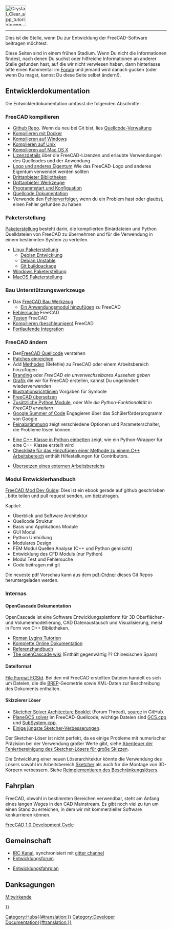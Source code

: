 <languages/>
{{TOCright}}
[[Image:Crystal_Clear_app_tutorials.png|64px]]
----

Dies ist die Stelle, wenn Du zur Entwicklung der FreeCAD-Software beitragen möchtest. 

Diese Seiten sind in einem frühen Stadium. Wenn Du nicht die Informationen findest, nach denen Du suchst oder hilfreiche Informationen an anderer Stelle gefunden hast, auf die wir nicht verwiesen haben, dann hinterlasse bitte einen Kommentar im  [https://forum.freecad.org/index.php?sid=5f84150e79db8842e277b042077097ff Forum] und jemand wird danach gucken (oder wenn Du magst, kannst Du diese Seite selbst ändern!).

<span id="Developer_Documentation"></span>
== Entwicklerdokumentation ==

Die Entwicklerdokumentation umfasst die folgenden Abschnitte:

<span id="Compiling_FreeCAD"></span>
=== FreeCAD kompilieren ===

* [https://github.com/FreeCAD/FreeCAD Github Repo]. Wenn du neu bei Git bist, lies [[Source code management/de|Quellcode-Verwaltung]]
* [[Compile_on_Docker/de|Kompilieren mit Docker]]
* [[Compile_on_Windows/de|Kompilieren auf Windows]]
* [[Compile_on_Linux/de|Komplieren auf Unix]]
* [[Compile_on_MacOS/de|Kompilieren auf Mac OS X]]
* [[License/de|Lizenzdetails]] über die FreeCAD-Lizenzen und erlaubte Verwendungen des Quellcodes und der Anwendung
* [[Logo/de|Logo und anderes Eigentum]] Wie das FreeCAD-Logo und anderes Eigentum verwendet werden sollten
* [[Third_Party_Libraries/de|Drittanbieter Bibliotheken]]
* [[Third_Party_Tools/de|Drittanbieter Werkzeuge]]
* [[Start_up_and_Configuration/de|Programmstart und Konfiguation]]
* [[Source_documentation/de|Quellcode Dokumentation]]
* Verwende den [[Tracker/de|Fehlerverfolger]], wenn du ein Problem hast oder glaubst, einen Fehler gefunden zu haben

<span id="Packaging"></span>
=== Paketerstellung ===

[[Packaging/de|Paketerstellung]] besteht darin, die kompilierten Binärdateien und Python Quelldateien von FreeCAD zu übernehmen und für die Verwendung in einem bestimmten System zu verteilen.

* [[Linux_packaging/de|Linux Paketerstellung]]
** [[Debian_development/de|Debian Entwicklung]]
** [[Debian_Unstable/de|Debian Unstable]]
** [[Git_buildpackage/de|Git buildpackage]]
* [[Windows_packaging/de|Windows Paketerstellung]]
* [[MacOS_packaging/de|MacOS Paketerstellung]]

<span id="Build_Support_Tools"></span>
=== Bau Unterstützungswerkzeuge ===

* Das [[FreeCAD Build Tool/de|FreeCAD Bau Werkzeug]]
** [[Workbench_creation/de|Ein Anwendungsmodul hinzufügen]] zu FreeCAD
* [[Debugging/de|Fehlersuche]] FreeCAD
* [[Testing/de|Testen]] FreeCAD
* [[Compiling (Speeding up)/de|Kompilieren (beschleunigen)]] FreeCAD
* [[Continuous Integration/de|Fortlaufende Integration]]

<span id="Modifying_FreeCAD"></span>
=== FreeCAD ändern ===

* Den[[The FreeCAD source code/de|FreeCAD Quellcode]] verstehen
* [[Tracker/de#Einreichen von Änderungssätzen|Patches einreichen]]
* Add [[Gui Command|Methoden]] (Befehle) zu FreeCAD oder einem Arbeitsbereich hinzufügen
* [[Branding/de|Branding]] oder ''FreeCAD ein unverwechselbares Aussehen geben''
* [[Artwork/de|Grafik]] die wir für FreeCAD erstellen, kannst Du ungehindert wiederverwenden
* [[Artwork_Guidelines/de|Illustrationsrichtlinien]] Vorgaben für Symbole
* [[Localisation/de|FreeCAD übersetzen]]
* [[Extra python modules/de|Zusätzliche Python Module]], oder ''Wie die Python-Funktionalität in FreeCAD erweitern''
* [[Google Summer of Code/de|Google Summer of Code]] Engagieren über das Schülerförderprogramm von Google
* [[Fine-tuning/de|Feinabstimmung]] zeigt verschiedene Optionen und Parameterschalter, die Probleme lösen können.

* [[Wrapping_a_Cplusplus_class_in_Python/de|Eine C++ Klasse in Python einbetten]] zeigt, wie ein Python-Wrapper für eine C++ Klasse erstellt wird
* [[NewFeatureCheckList_C++/de|Checkliste für das Hinzufügen einer Methode zu einem C++ Arbeitsbereich]] enthält Hilfestellungen für Contributors.

* [[Translating an external workbench/de|Übersetzen eines externen Arbeitsbereichs]]

<span id="Module_developer&#039;s_guide"></span>
=== Modul Entwicklerhandbuch ===

[https://github.com/qingfengxia/FreeCAD_Mod_Dev_Guide FreeCAD Mod Dev Guide]: Dies ist ein ebook gerade auf github geschrieben , bitte teilen und pull request senden, um beizutragen.

Kapitel:
* Überblick und Software Architektur
* Quellcode Struktur
* Basis und Applikations Module
* GUI Modul
* Python Umhüllung
* Modulares Design
* FEM Modul Quellen Analyse (C++ und Python gemischt)
* Entwicklung des CFD Moduls (nur Python)
* Modul Test und Fehlersuche
* Code beitragen mit git

Die neueste pdf Vorschau kann aus dem [https://github.com/qingfengxia/FreeCAD_Mod_Dev_Guide/tree/master/pdf pdf-Ordner] dieses Git Repos heruntergeladen werden.

<span id="Internals"></span>
=== Internas ===

<span id="OpenCascade_Documentation"></span>
==== OpenCascade Dokumentation ====

OpenCascade ist eine Software Entwicklungsplattform für 3D Oberflächen- und Volumenmodellierung, CAD Datenaustausch und Visualisierung, meist in Form von C++ Bibliotheken.

* [http://opencascade.wikidot.com/romansarticles Roman Lygins Tutorien]
* [https://dev.opencascade.org/cdoc/overview/html/index.html Komplette Online Dokumentation]
* [https://dev.opencascade.org/doc/refman/html/index.html Referenzhandbuch]
* [http://opencascade.wikidot.com The openCascade wiki] (Enthält gegenwärtig ?? Chinesischen Spam)

<span id="File_format"></span>
==== Dateiformat ====

[[File_Format_FCStd/de|File Format FCStd]]. Bei den mit FreeCAD erstellten Dateien handelt es sich um {{incode|.zip}} Dateien, die die [[https://de.wikipedia.org/wiki/Boundary_Representation/de|BREP]]-Geometrie sowie XML-Daten zur Beschreibung des Dokuments enthalten.

<span id="Sketcher_solver"></span>
==== Skizzierer Löser ====

* [https://forum.freecad.org/viewtopic.php?f=10&t=36355 Sketcher Solver Architecture Booklet] (Forum Thread), [https://github.com/abdullahtahiriyo/FreeCADBooks/tree/master/FreeCAD_Solver_Architecture source] in GitHub.
* [https://github.com/FreeCAD/FreeCAD/blob/master/src/Mod/Sketcher/App/planegcs/ PlaneGCS solver] im FreeCAD-Quellcode; wichtige Dateien sind [https://github.com/FreeCAD/FreeCAD/blob/master/src/Mod/Sketcher/App/planegcs/GCS.cpp GCS.cpp] und [https://github.com/FreeCAD/FreeCAD/blob/master/src/Mod/Sketcher/App/planegcs/SubSystem.cpp SubSystem.cpp].
* [https://forum.freecad.org/viewtopic.php?f=9&t=29192 Einige jüngste Sketcher-Verbesserungen].

Der Sketcher-Löser ist nicht perfekt, da es einige Probleme mit numerischer Präzision bei der Verwendung großer Werte gibt, siehe [https://forum.freecad.org/viewtopic.php?f=10&t=40502 Abenteuer der Fehlerbereinigung des Sketcher-Lösers für große Skizzen].

Die Entwicklung einer neuen Löserarchitektur könnte die Verwendung des Lösers sowohl im Arbeitsbereich [[Sketcher Workbench/de|Sketcher]] als auch für die Montage von 3D-Körpern verbessern. Siehe [https://forum.freecad.org/viewtopic.php?f=20&t=40525 Reimplementieren des Beschränkungslösers].

<span id="Roadmap"></span>
== Fahrplan ==

FreeCAD, obwohl in bestimmten Bereichen verwendbar, steht am Anfang eines langen Weges in den CAD Mainstream. Es gibt noch viel zu tun um einen Stand zu erreichen, in dem wir mit kommerzieller Software konkurrieren können.

[[FreeCAD_1.0_Development_Cycle|FreeCAD 1.0 Development Cycle]]

<span id="Community"></span>
== Gemeinschaft ==

* [ircs://irc.libera.chat:6697/freecad IRC Kanal], synchronisiert mit [https://gitter.im/FreeCAD/FreeCAD gitter channel]
* [https://forum.freecad.org/viewforum.php?f=6 Entwicklungsforum]

* [[Development roadmap/de|Entwicklungsfahrplan]]

== Danksagungen ==
[[Contributors/de|Mitwirkende]]

{{Userdocnavi{{#translation:}}}}
[[Category:Hubs{{#translation:}}]]
[[Category:Developer Documentation{{#translation:}}]]